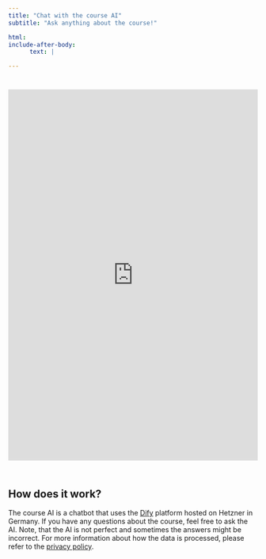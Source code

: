 ```yaml
---
title: "Chat with the course AI"
subtitle: "Ask anything about the course!"

html:
include-after-body: 
      text: |

---
```



```{=html}
<iframe
 src="https://flow.byndsim.com/chatbot/XCLkkdVV1UtPggWt"
 style="width: 100%; height: 750px; border: none; overflow: auto; margin-top: 25px; margin-bottom: 25px;"
 frameborder="0">
</iframe>
```

## How does it work?

The course AI is a chatbot that uses the [Dify](https://dify.byndsim.com/) platform hosted on Hetzner in Germany. If you have any questions about the course, feel free to ask the AI. Note, that the AI is not perfect and sometimes the answers might be incorrect. For more information about how the data is processed, please refer to the [privacy policy](privacy.qmd).